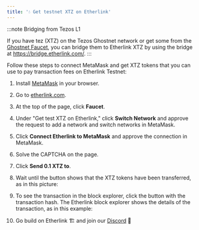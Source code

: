 ```yaml
---
title: '💧 Get testnet XTZ on Etherlink'
---
```



:::note Bridging from Tezos L1

If you have tez (XTZ) on the Tezos Ghostnet network or get some from the [Ghostnet Faucet](https://faucet.ghostnet.teztnets.com/), you can bridge them to Etherlink XTZ by using the bridge at https://bridge.etherlink.com/.
:::

Follow these steps to connect MetaMask and get XTZ tokens that you can use to pay transaction fees on Etherlink Testnet:

1. Install [MetaMask](https://metamask.io/) in your browser.

1. Go to [etherlink.com](https://www.etherlink.com/).

1. At the top of the page, click **Faucet**.

1. Under "Get test XTZ on Etherlink," click **Switch Network** and approve the request to add a network and switch networks in MetaMask.

   <Figure src="/img/faucet-switch-network.png" alt="The Switch Network button on the Etherlink faucet page" width="200px" />

1. Click **Connect Etherlink to MetaMask** and approve the connection in MetaMask.

   <Figure src="/img/faucet-connect-metamask.png" alt="Connecting metamask to Etherlink" width="200px" />

1. Solve the CAPTCHA on the page.

1. Click **Send 0.1 XTZ to**.

   <Figure src="/img/faucet-send-to.png" alt="The faucet page, showing the solved CAPTCHA and the button to send XTZ" width="200px" />

1. Wait until the button shows that the XTZ tokens have been transferred, as in this picture:

   <Figure src="/img/faucet-send-to-complete.png" alt="The faucet page, showing the completed transaction" width="200px" />

1. To see the transaction in the block explorer, click the button with the transaction hash.
The Etherlink block explorer shows the details of the transaction, as in this example:

   <Figure src="/img/faucet-block-explorer-transaction.png" alt="" />

1. Go build on Etherlink 🏗️ and join our [Discord](https://discord.gg/etherlink) 🚀
